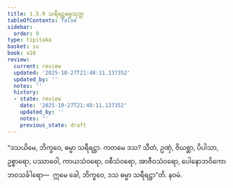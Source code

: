 ```yaml
---
title: 1.5.9 သရီရဋ္ဌဓမ္မသုတ္တ
tableOfContents: false
sidebar:
  order: 9
type: tipitaka
basket: su
book: a10
review:
  current: review
  updated: '2025-10-27T21:48:11.137352'
  updated_by: ''
  notes: ''
  history:
  - state: review
    date: '2025-10-27T21:48:11.137352'
    updated_by: ''
    notes: ''
    previous_state: draft
---
```



<ReviewStatus review={frontmatter.review} showDetails={true} />

<HypothesisAnnotation frontmatter={frontmatter} />

<DynamicBreadcrumb />

<Division number="49" book="a10" e="ch" v="17" p="325">

<Paragraph number="349" book="a10">
“ဒသယိမေ, ဘိက္ခဝေ, ဓမ္မာ သရီရဋ္ဌာ. ကတမေ ဒသ? သီတံ, ဥဏှံ, ဇိဃစ္ဆာ, ပိပါသာ, ဥစ္စာရော, ပဿာဝေါ, ကာယသံဝရော, ဝစီသံဝရော, အာဇီဝသံဝရော, ပေါနောဘဝိကော ဘဝသင်္ခါရော—  ဣမေ ခေါ, ဘိက္ခဝေ, ဒသ ဓမ္မာ သရီရဋ္ဌာ”တိ.

</Paragraph>
</Division>

<Paragraph number="350" type="center" book="a10">
နဝမံ.
</Paragraph>